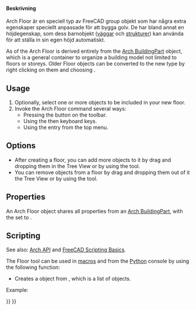<languages/>

<div class="mw-translate-fuzzy">
{{docnav/sv|[[Arch_Rebar|Rebar]]|[[Arch_BuildingPart|Building Part]]|[[Arch_Workbench|Arch]]|IconL=Arch_Rebar.svg |IconC=Workbench_Arch.svg |IconR=Arch_BuildingPart.svg}}
</div>

<div class="mw-translate-fuzzy">
{{GuiCommand/sv
|Name=Arch Floor
|Name/sv=Arch Floor
|Workbenches=[[Arch_Workbench/sv|Arch]]
|MenuLocation=Arch → Floor
|Shortcut={{KEY|F}} {{KEY|L}}
|SeeAlso=[[Arch Building]], [[Arch BuildingPart]], [[Arch Site]]
}}
</div>

<span id="Description"></span>
====Beskrivning====

<div class="mw-translate-fuzzy">
Arch Floor är en speciell typ av FreeCAD group objekt som har några extra egenskaper speciellt anpassade för att bygga golv. De har bland annat en höjdegenskap, som dess barnobjekt ([[Arch Wall|väggar]] och [[Arch Structure|strukturer]]) kan använda för att ställa in sin egen höjd automatiskt.
</div>

As of {{VersionPlus|0.18}} the Arch Floor is derived entirely from the [[Arch_BuildingPart|Arch BuildingPart]] object, which is a general container to organize a building model not limited to floors or storeys. Older Floor objects can be converted to the new type by right clicking on them and choosing {{incode|Convert to BuildingPart}}.

==Usage==

# Optionally, select one or more objects to be included in your new floor.
# Invoke the Arch Floor command several ways:
#* Pressing the {{Button|[[Image:Arch Floor.svg|16px]] [[Arch Floor|Floor]]}} button on the toolbar. 
#* Using the {{KEY|L}} then {{KEY|V}} keyboard keys.
#* Using the {{MenuCommand|3D/BIM → Floor}} entry from the top menu.

==Options==

* After creating a floor, you can add more objects to it by drag and dropping them in the Tree View or by using the {{Button|[[Image:Arch_Add.svg|16px]] [[Arch_Add|Add Component]]}} tool.
* You can remove objects from a floor by drag and dropping them out of it the Tree View or by using the {{Button|[[Image:Arch_Remove.svg|16px]] [[Arch_Remove|Remove Component]]}} tool.

==Properties==

An Arch Floor object shares all properties from an [[Arch_BuildingPart|Arch BuildingPart]], with the {{PropertyData|Ifc Type}} set to {{incode|"Building Storey"}}.

==Scripting==

See also: [[Arch_API|Arch API]] and [[FreeCAD_Scripting_Basics|FreeCAD Scripting Basics]].

The Floor tool can be used in [[Macros|macros]] and from the [[Python|Python]] console by using the following function:

{{Code|code=
Floor = makeFloor(objectslist=None, baseobj=None, name="Floor")
}}

* Creates a {{incode|Floor}} object from {{incode|objectslist}}, which is a list of objects.

Example:

{{Code|code=
import FreeCAD, Draft, Arch

p1 = FreeCAD.Vector(0, 0, 0)
p2 = FreeCAD.Vector(2000, 0, 0)
baseline = Draft.makeLine(p1, p2)
baseline2 = Draft.makeLine(p1, -1*p2)

Wall1 = Arch.makeWall(baseline, length=None, width=150, height=2000)
Wall2 = Arch.makeWall(baseline2, length=None, width=150, height=1800)
FreeCAD.ActiveDocument.recompute()

Floor = Arch.makeFloor([Wall1, Wall2])

Building = Arch.makeBuilding([Floor])
Site = Arch.makeSite(Building)
FreeCAD.ActiveDocument.recompute() 
}}


<div class="mw-translate-fuzzy">
{{docnav/sv|[[Arch_Rebar|Rebar]]|[[Arch_BuildingPart|Building Part]]|[[Arch_Workbench/sv|Arch]]|IconL=Arch_Rebar.svg |IconC=Workbench_Arch.svg |IconR=Arch_BuildingPart.svg}}
</div>

{{BIM_Tools_navi{{#translation:}}}}
{{Userdocnavi{{#translation:}}}}